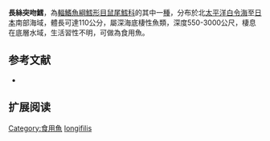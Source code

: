 {{Speciesbox
| name = 長絲突吻鱈
| status = NE
| status_system = iucn3.1
| trend = unknow
| genus = Coryphaenoides
| species = longifilis
| authority = [[Günther|Günther]], 1877
| synonyms = *''Dolloa longifilis '',Günther, 1877
*''Macrourus longifilis '',Günther, 1877
*''Moseleya longifilis '',Günther, 1877
}}
'''長絲突吻鱈'''，為[[輻鰭魚綱|輻鰭魚綱]][[鱈形目|鱈形目]][[鼠尾鱈科|鼠尾鱈科]]的其中一[[種|種]]，分布於北[[太平洋|太平洋]][[白令海|白令海]]至[[日本|日本]]南部海域，體長可達110公分，屬深海底棲性魚類，深度550-3000公尺，棲息在底層水域，生活習性不明，可做為食用魚。

==参考文献==
*{{FishBase_species|genus=Coryphaenoides|species=longifilis|year=2015|month=12}}

== 扩展阅读 ==
{{refbegin}}
{{wikispecies-inline|Coryphaenoides longifilis|長絲突吻鱈}}
{{refend}}
{{Taxonbar|from=Q2224809}}

[[Category:食用魚|Category:食用魚]]
[[Category:突吻鱈屬|longifilis]]


{{鱈形目小作品}}